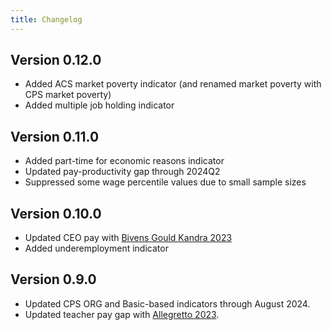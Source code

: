 ```yaml
---
title: Changelog
---
```

## Version 0.12.0
* Added ACS market poverty indicator (and renamed market poverty with CPS market poverty)
* Added multiple job holding indicator

## Version 0.11.0
* Added part-time for economic reasons indicator
* Updated pay-productivity gap through 2024Q2
* Suppressed some wage percentile values due to small sample sizes

## Version 0.10.0
* Updated CEO pay with [Bivens Gould Kandra 2023](https://www.epi.org/publication/ceo-pay-in-2023/)
* Added underemployment indicator

## Version 0.9.0
* Updated CPS ORG and Basic-based indicators through August 2024.
* Updated teacher pay gap with [Allegretto 2023](https://www.epi.org/publication/teacher-pay-in-2023/).

